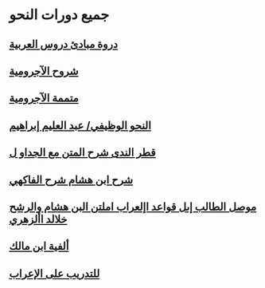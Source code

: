 # جميع دورات النحو
## [دروة  مبادئ  دروس العربية](%D9%85%D8%A8%D8%A7%D8%AF%D8%A6%20%20%D8%AF%D8%B1%D9%88%D8%B3%20%D8%A7%D9%84%D8%B9%D8%B1%D8%A8%D9%8A%D8%A9)
## [شروح الآجرومية](%D8%B4%D8%B1%D9%88%D8%AD%20%D8%A7%D9%84%D8%A7%D8%AC%D8%B1%D9%88%D9%85%D9%8A%D8%A9/%D8%A7%D9%84%D8%AA%D9%88%D8%B6%D9%8A%D8%AD%20%D8%B9%D9%84%D9%89%20%D8%A7%D9%84%D8%A7%D8%AC%D8%B1%D9%88%D9%85%D9%8A%D8%A9)
## [متممة الآجرومية](%D9%85%D8%AA%D9%85%D9%85%D8%A9%20%D8%A7%D9%84%D8%A7%D8%AC%D8%B1%D9%88%D9%85%D9%8A%D8%A9)
## [النحو الوظيفي/ عبد العليم إبراهيم](%D8%A7%D9%84%D9%86%D8%AD%D9%88%20%D8%A7%D9%84%D9%88%D8%B8%D9%8A%D9%81%D9%8A)
## [قطر الندى شرح المتن مع الجداو ل](%D9%82%D8%B7%D8%B1%20%D8%A7%D9%84%D9%86%D8%AF%D9%89)
## [شرح ابن هشام شرح الفاكهي](%D8%B4%D8%B1%D8%AD%20%D8%A7%D8%A8%D9%86%20%D9%87%D8%B4%D8%A7%D9%85)
## [موصل الطالب إىل قواعد اإلعراب املتن البن هشام والرشح خلالد األزهري](%D9%85%D9%88%D8%B5%D9%84%20%D8%A7%D9%84%D8%B7%D8%A7%D9%84%D8%A8)
## [ألفية ابن مالك](%D8%A3%D9%84%D9%81%D9%8A%D8%A9%20%D8%A7%D8%A8%D9%86%20%D9%85%D8%A7%D9%84%D9%83/%D8%A8%D8%B4%D8%B1%D8%AD%20%D8%A7%D8%A8%D9%86%20%D8%B9%D9%82%D9%8A%D9%84)
## [للتدريب على الإعراب](%D9%84%D9%84%D8%AA%D8%AF%D8%B1%D9%8A%D8%A8%20%D8%B9%D9%84%D9%89%20%D8%A7%D9%84%D8%A5%D8%B9%D8%B1%D8%A7%D8%A8/%D8%A5%D8%B9%D8%B1%D8%A7%D8%A8%20%D8%AC%D8%B2%D8%A1%20%D8%B9%D9%85)
